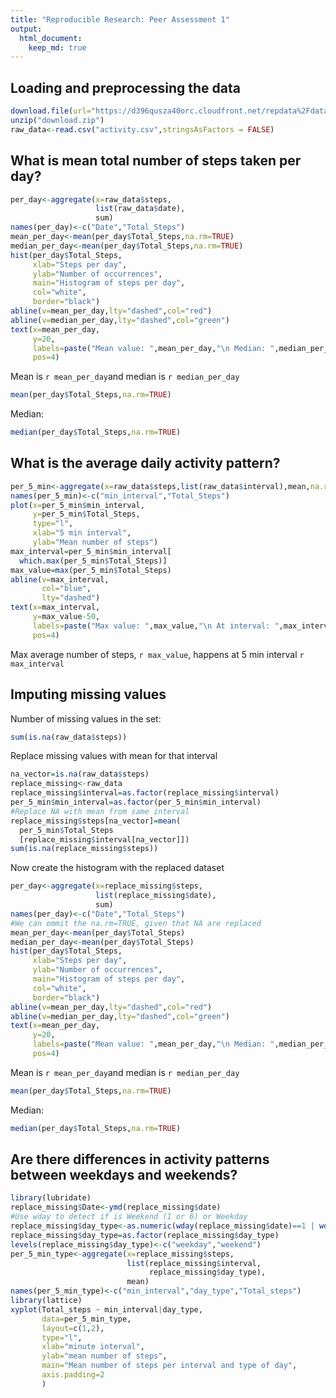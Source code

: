```yaml
---
title: "Reproducible Research: Peer Assessment 1"
output: 
  html_document:
    keep_md: true
---
```



## Loading and preprocessing the data
```r
download.file(url="https://d396qusza40orc.cloudfront.net/repdata%2Fdata%2Factivity.zip", destfile="download.zip")
unzip("download.zip")
raw_data<-read.csv("activity.csv",stringsAsFactors = FALSE)
```


## What is mean total number of steps taken per day?
```r
per_day<-aggregate(x=raw_data$steps,
                   list(raw_data$date),
                   sum)
names(per_day)<-c("Date","Total_Steps")
mean_per_day<-mean(per_day$Total_Steps,na.rm=TRUE)
median_per_day<-mean(per_day$Total_Steps,na.rm=TRUE)
hist(per_day$Total_Steps, 
     xlab="Steps per day",
     ylab="Number of occurrences",
     main="Histogram of steps per day",
     col="white",
     border="black")
abline(v=mean_per_day,lty="dashed",col="red")
abline(v=median_per_day,lty="dashed",col="green")
text(x=mean_per_day,
     y=20,
     labels=paste("Mean value: ",mean_per_day,"\n Median: ",median_per_day),
     pos=4)
```

Mean is `r mean_per_day`and median is `r median_per_day`
```r
mean(per_day$Total_Steps,na.rm=TRUE)
```
Median:
```r
median(per_day$Total_Steps,na.rm=TRUE)
```


## What is the average daily activity pattern?
```r
per_5_min<-aggregate(x=raw_data$steps,list(raw_data$interval),mean,na.rm=TRUE)
names(per_5_min)<-c("min_interval","Total_Steps")
plot(x=per_5_min$min_interval,
     y=per_5_min$Total_Steps,
     type="l",
     xlab="5 min interval",
     ylab="Mean number of steps")
max_interval=per_5_min$min_interval[
  which.max(per_5_min$Total_Steps)]
max_value=max(per_5_min$Total_Steps)
abline(v=max_interval,
       col="blue",
       lty="dashed")
text(x=max_interval,
     y=max_value-50,
     labels=paste("Max value: ",max_value,"\n At interval: ",max_interval),
     pos=4)
```

Max average number of steps, `r max_value`, happens at 5 min interval `r max_interval`

## Imputing missing values

Number of missing values in the set:
```r
sum(is.na(raw_data$steps))
```

Replace missing values with mean for that interval
```r
na_vector=is.na(raw_data$steps)
replace_missing<-raw_data
replace_missing$interval=as.factor(replace_missing$interval)
per_5_min$min_interval=as.factor(per_5_min$min_interval)
#Replace NA with mean from same interval
replace_missing$steps[na_vector]=mean(
  per_5_min$Total_Steps
  [replace_missing$interval[na_vector]])
sum(is.na(replace_missing$steps))
```

Now create the histogram with the replaced dataset

```r
per_day<-aggregate(x=replace_missing$steps,
                   list(replace_missing$date),
                   sum)
names(per_day)<-c("Date","Total_Steps")
#We can ommit the na.rm=TRUE, given that NA are replaced
mean_per_day<-mean(per_day$Total_Steps)
median_per_day<-mean(per_day$Total_Steps)
hist(per_day$Total_Steps, 
     xlab="Steps per day",
     ylab="Number of occurrences",
     main="Histogram of steps per day",
     col="white",
     border="black")
abline(v=mean_per_day,lty="dashed",col="red")
abline(v=median_per_day,lty="dashed",col="green")
text(x=mean_per_day,
     y=20,
     labels=paste("Mean value: ",mean_per_day,"\n Median: ",median_per_day),
     pos=4)
```

Mean is `r mean_per_day`and median is `r median_per_day`
```r
mean(per_day$Total_Steps,na.rm=TRUE)
```
Median:
```r
median(per_day$Total_Steps,na.rm=TRUE)
```


## Are there differences in activity patterns between weekdays and weekends?

```r
library(lubridate)
replace_missing$Date<-ymd(replace_missing$date)
#Use wday to detect if is Weekend (1 or 6) or Weekday
replace_missing$day_type<-as.numeric(wday(replace_missing$date)==1 | wday(replace_missing$date)==7)+1
replace_missing$day_type=as.factor(replace_missing$day_type)
levels(replace_missing$day_type)<-c("weekday","weekend")
per_5_min_type<-aggregate(x=replace_missing$steps,
                          list(replace_missing$interval,
                               replace_missing$day_type),
                          mean)
names(per_5_min_type)<-c("min_interval","day_type","Total_steps")
library(lattice)
xyplot(Total_steps ~ min_interval|day_type,
       data=per_5_min_type,
       layout=c(1,2),
       type="l",
       xlab="minute interval",
       ylab="mean number of steps",
       main="Mean number of steps per interval and type of day",
       axis.padding=2
       )
```

